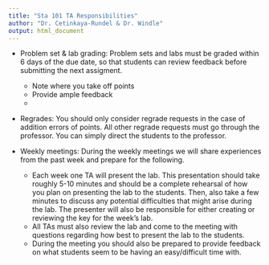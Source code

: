 ```yaml
---
title: "Sta 101 TA Responsibilities"
author: "Dr. Cetinkaya-Rundel & Dr. Windle"
output: html_document
---
```


* Problem set & lab grading: Problem sets and labs must be graded within 6 days of the due date, so that students can review feedback before submitting the next assigment.
    + Note where you take off points
    + Provide ample feedback
    + 

* Regrades: You should only consider regrade requests in the case of addition errors of points. All other regrade requests must go through the professor. You can simply direct the students to the professor.

* Weekly meetings: During the weekly meetings we will share experiences from the past week and prepare for the following.
    + Each week one TA will present the lab. This presentation should take roughly 5-10 minutes and should be a complete rehearsal of how you plan on presenting the lab to the students. Then, also take a few minutes to discuss any potential difficulties that might arise during the lab. The presenter will also be responsible for either creating or reviewing the key for the week's lab.
    + All TAs must also review the lab and come to the meeting with questions regarding how best to present the lab to the students.
    + During the meeting you should also be prepared to provide feedback on what students seem to be having an easy/difficult time with.
